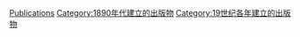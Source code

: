 {{Cat topic in year| topic=建立的出版物| year=1894}}

[[Category:1894年建立|Publications]]
[[Category:1890年代建立的出版物|Category:1890年代建立的出版物]]
[[Category:19世纪各年建立的出版物|Category:19世纪各年建立的出版物]]